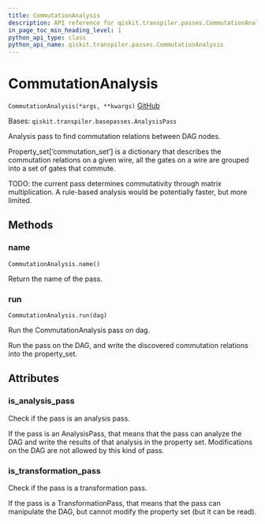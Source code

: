 ```yaml
---
title: CommutationAnalysis
description: API reference for qiskit.transpiler.passes.CommutationAnalysis
in_page_toc_min_heading_level: 1
python_api_type: class
python_api_name: qiskit.transpiler.passes.CommutationAnalysis
---
```


# CommutationAnalysis

<span id="qiskit.transpiler.passes.CommutationAnalysis" />

`CommutationAnalysis(*args, **kwargs)` [GitHub](https://github.com/qiskit/qiskit/tree/stable/0.19/qiskit/transpiler/passes/optimization/commutation_analysis.py "view source code")

Bases: `qiskit.transpiler.basepasses.AnalysisPass`

Analysis pass to find commutation relations between DAG nodes.

Property\_set\[‘commutation\_set’] is a dictionary that describes the commutation relations on a given wire, all the gates on a wire are grouped into a set of gates that commute.

TODO: the current pass determines commutativity through matrix multiplication. A rule-based analysis would be potentially faster, but more limited.

## Methods

### name

<span id="qiskit.transpiler.passes.CommutationAnalysis.name" />

`CommutationAnalysis.name()`

Return the name of the pass.

### run

<span id="qiskit.transpiler.passes.CommutationAnalysis.run" />

`CommutationAnalysis.run(dag)`

Run the CommutationAnalysis pass on dag.

Run the pass on the DAG, and write the discovered commutation relations into the property\_set.

## Attributes

<span id="qiskit.transpiler.passes.CommutationAnalysis.is_analysis_pass" />

### is\_analysis\_pass

Check if the pass is an analysis pass.

If the pass is an AnalysisPass, that means that the pass can analyze the DAG and write the results of that analysis in the property set. Modifications on the DAG are not allowed by this kind of pass.

<span id="qiskit.transpiler.passes.CommutationAnalysis.is_transformation_pass" />

### is\_transformation\_pass

Check if the pass is a transformation pass.

If the pass is a TransformationPass, that means that the pass can manipulate the DAG, but cannot modify the property set (but it can be read).

